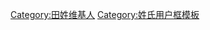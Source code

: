 {{Userbox-2
  |id1=<big>田</big>
  |id1-c=#FFFFFF
  |info=這個用戶姓'''[[田姓|田]]'''。
  |info-c=#FFFFFF
  |info-s=10
  |border-c=red
  |id2-c=#0000ff
  |id2-fc=#FFFFFF
  |id2=[[:Category:田姓维基人|<span lang="zh" style="font-family: ; color: #FFFFFF;">Tián</span>]]
}}
<includeonly>[[Category:田姓维基人]]</includeonly><noinclude>[[Category:姓氏用户框模板]]</noinclude>